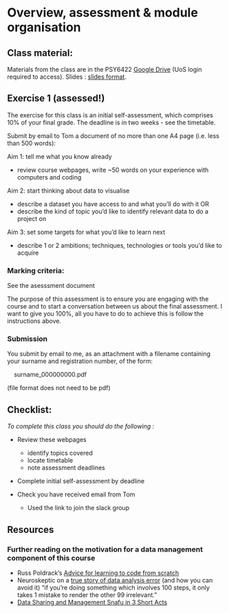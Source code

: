 # Overview, assessment & module organisation

## Class material:
  
Materials from the class are in the PSY6422 [Google Drive](https://drive.google.com/drive/folders/1sDmbrTfKpiz2Y02R17ajLPkJV1XSxvJD?usp=sharing) (UoS login required to access). Slides : [slides format](https://docs.google.com/presentation/d/15RlRzRGL3fa1SckE8YUWhJxiuWf5GH5pssIcG2zStKM/edit?usp=sharing).

## Exercise 1 (assessed!)

The exercise for this class is an initial self-assessment, which comprises 10% of your final grade. The deadline is in two weeks - see the timetable.

Submit by email to Tom a document of no more than one A4 page (i.e. less than 500 words):

Aim 1: tell me what you know already  

 * review course webpages, write ~50 words on your experience with computers and coding

Aim 2: start thinking about data to visualise  

 * describe a dataset you have access to and what you’ll do with it OR  
 * describe the kind of topic you'd like to identify relevant data to do a project on

Aim 3: set some targets for what you’d like to learn next  

 * describe 1 or 2 ambitions; techniques, technologies or tools you'd like to acquire

### Marking criteria: 

See the asesssment document

The purpose of this assessment is to ensure you are engaging with the course and to start a conversation between us about the final assessment. I want to give you 100%, all you have to do to achieve this is follow the instructions above.


### Submission

You submit by email to me, as an attachment with a filename containing your surname and registration number, of the form:

|     surname_000000000.pdf

(file format does not need to be pdf)




## Checklist:

*To complete this class you should do the following :*

* Review these webpages
  * identify topics covered
  * locate timetable
  * note assessment deadlines

* Complete initial self-assessment by deadline

* Check you have received email from Tom
  * Used the link to join the slack group
  

## Resources

### Further reading on the motivation for a data management component of this course

* Russ Poldrack's [Advice for learning to code from scratch ](http://www.russpoldrack.org/2016/05/advice-for-learning-to-code-from-scratch.html)
* Neuroskeptic on a [true story of data analysis error](http://neuroskeptic.blogspot.com/2011/04/tufnel-effect.html) (and how you can avoid it) "if you're doing something which involves 100 steps, it only takes 1 mistake to render the other 99 irrelevant."
* [Data Sharing and Management Snafu in 3 Short Acts](https://www.youtube.com/watch?v=66oNv_DJuPc)


